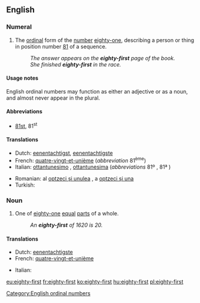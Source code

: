 ==English==
{{ordinalbox|en|80th|81st|82nd|eightieth|eighty-second|card=eighty-one}}

===Numeral===
{{infl|en|numeral}}

# {{ordinal|lang=en}} The [[ordinal]] form of the [[number]] [[eighty-one]], describing a person or thing in position number [[81]] of a sequence.
#: ''The answer appears on the '''eighty-first''' page of the book.''
#: ''She finished '''eighty-first''' in the race.''

====Usage notes====

English ordinal numbers may function as either an adjective or as a noun, and almost never appear in the plural.

====Abbreviations====
* [[81st]], 81<sup>st</sup>

====Translations====
{{trans-top|ordinal number 81st}}
* Dutch: [[eenentachtigst]], [[eenentachtigste]]
* French: [[quatre-vingt-et-unième]] (''abbreviation'' 81<sup>ème</sup>)
* Italian: [[ottantunesimo]] {{m}}, [[ottantunesima]] {{f}} (''abbreviations'' 81º {{m}}, 81ª {{f}})
{{trans-mid}}
* Romanian: al [[optzeci și unulea]] {{m}}, a [[optzeci și una]] {{f}}
* Turkish: {{t|tr|seksen birinci}}
{{trans-bottom}}

===Noun===
{{en-noun}}

# {{fractional|lang=en}} One of [[eighty-one]] [[equal]] [[part]]s of a whole.
#: ''An '''eighty-first''' of 1620 is 20.''

====Translations====
{{trans-top|one of eighty-one equal parts of a whole}}
* Dutch: [[eenentachtigste]] {{n}}
* French: [[quatre-vingt-et-unième]] {{m}}
{{trans-mid}}
* Italian: {{t-|it|ottantunesimo|m}}
{{trans-bottom}}
[[Category:English ordinal numbers]]

[[eu:eighty-first]]
[[fr:eighty-first]]
[[ko:eighty-first]]
[[hu:eighty-first]]
[[pl:eighty-first]]